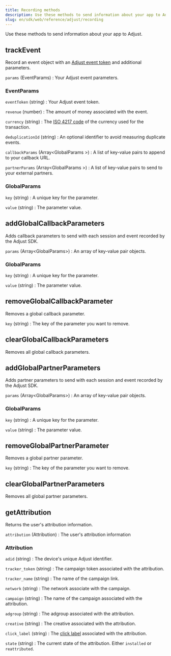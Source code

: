 ```yaml
---
title: Recording methods
description: Use these methods to send information about your app to Adjust.
slug: en/sdk/web/reference/adjust/recording
---
```


Use these methods to send information about your app to Adjust.

<Function>

## trackEvent

Record an event object with an [Adjust event token](https://help.adjust.com/en/article/basic-event-setup#create-an-event-token) and additional parameters.

<slot slot="signature">


<TrackEventSig />

</slot>

<slot slot="snippet">


<TrackEvent />

</slot>

<slot slot="parameters">

`params` (EventParams)
: Your Adjust event parameters.

<Accordion>

### EventParams

`eventToken` (string)
: Your Adjust event token.

`revenue` (number)
: The amount of money associated with the event.

`currency` (string)
: The [ISO 4217 code](https://www.iban.com/currency-codes) of the currency used for the transaction.

`deduplicationId` (string)
: An optional identifier to avoid measuring duplicate events.

`callbackParams` (Array\<GlobalParams \>)
: A list of key-value pairs to append to your callback URL.

`partnerParams` (Array\<GlobalParams \>)
: A list of key-value pairs to send to your external partners.

</Accordion>

<Accordion>

### GlobalParams

`key` (string)
: A unique key for the parameter.

`value` (string)
: The parameter value.

</Accordion>

</slot>

</Function>

<Function>

## addGlobalCallbackParameters

Adds callback parameters to send with each session and event recorded by the Adjust SDK.

<slot slot="signature">


<AddGlobalCallbackParametersSig />

</slot>

<slot slot="snippet">


<AddGlobalCallbackParameters />

</slot>

<slot slot="parameters">

`params` (Array\<GlobalParams\>)
: An array of key-value pair objects.

<Accordion>

### GlobalParams

`key` (string)
: A unique key for the parameter.

`value` (string)
: The parameter value.

</Accordion>

</slot>

</Function>

<Function>

## removeGlobalCallbackParameter

Removes a global callback parameter.

<slot slot="signature">


<RemoveGlobalCallbackParameterSig />

</slot>

<slot slot="snippet">


<RemoveGlobalCallbackParameter />

</slot>

<slot slot="parameters">

`key` (string)
: The key of the parameter you want to remove.

</slot>

</Function>

<Function>

## clearGlobalCallbackParameters

Removes all global callback parameters.

<slot slot="signature">


<ClearGlobalCallbackParametersSig />

</slot>

<slot slot="snippet">


<ClearGlobalCallbackParameters />

</slot>

</Function>

<Function>

## addGlobalPartnerParameters

Adds partner parameters to send with each session and event recorded by the Adjust SDK.

<slot slot="signature">


<AddGlobalPartnerParametersSig />

</slot>

<slot slot="snippet">


<AddGlobalPartnerParameters />

</slot>

<slot slot="parameters">

`params` (Array\<GlobalParams\>)
: An array of key-value pair objects.

<Accordion>

### GlobalParams

`key` (string)
: A unique key for the parameter.

`value` (string)
: The parameter value.

</Accordion>

</slot>

</Function>

<Function>

## removeGlobalPartnerParameter

Removes a global partner parameter.

<slot slot="signature">


<RemoveGlobalPartnerParameterSig />

</slot>

<slot slot="snippet">


<RemoveGlobalPartnerParameter />

</slot>

<slot slot="parameters">

`key` (string)
: The key of the parameter you want to remove.

</slot>

</Function>

<Function>

## clearGlobalPartnerParameters

Removes all global partner parameters.

<slot slot="signature">


<ClearGlobalPartnerParametersSig />

</slot>

<slot slot="snippet">


<ClearGlobalPartnerParameters />

</slot>

</Function>

<Function>

## getAttribution

Returns the user's attribution information.

<slot slot="signature">


<GetAttributionSig />

</slot>

<slot slot="snippet">


<GetAttribution />

</slot>

<slot slot="returns">

`attribution` (Attribution)
: The user's attribution information

<Accordion>

### Attribution

`adid` (string)
: The device's unique Adjust identifier.

`tracker_token` (string)
: The campaign token associated with the attribution.

`tracker_name` (string)
: The name of the campaign link.

`network` (string)
: The network associate with the campaign.

`campaign` (string)
: The name of the campaign associated with the attribution.

`adgroup` (string)
: The adgroup associated with the attribution.

`creative` (string)
: The creative associated with the attribution.

`click_label` (string)
: The [click label](https://help.adjust.com/en/article/user-rewards) associated with the attribution.

`state` (string)
: The current state of the attribution. Either `installed` or `reattributed`.

</Accordion>

</slot>

</Function>
